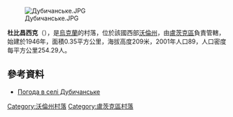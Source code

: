 [[Image:Дубичанське.JPG|right]]

'''杜比昌西克'''（{{lang-uk|Дубичанське}}），是[[烏克蘭|烏克蘭]]的村落，位於該國西部[[沃倫州|沃倫州]]，由[[盧茨克區|盧茨克區]]負責管轄，始建於1946年，面積0.35平方公里，海拔高度209米，2001年人口89，人口密度每平方公里254.29人。

{{coord|50|45|22|N|24|58|26|E|scale:30000|display=title}}

==參考資料==
* [http://weather.in.ua/ua/volynskaja/7369 Погода в селі Дубичанське] {{Wayback|url=http://weather.in.ua/ua/volynskaja/7369 |date=20161108133839 }}

[[Category:沃倫州村落|Category:沃倫州村落]]
[[Category:盧茨克區村落|Category:盧茨克區村落]]


{{Volyn-geo-stub}}